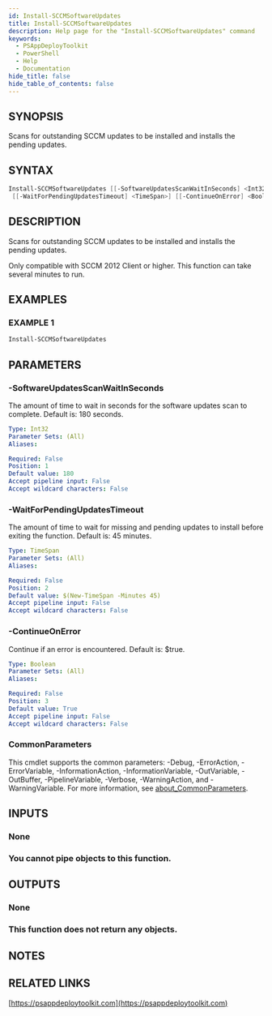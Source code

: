 ```yaml
---
id: Install-SCCMSoftwareUpdates
title: Install-SCCMSoftwareUpdates
description: Help page for the "Install-SCCMSoftwareUpdates" command
keywords:
  - PSAppDeployToolkit
  - PowerShell
  - Help
  - Documentation
hide_title: false
hide_table_of_contents: false
---
```


## SYNOPSIS

Scans for outstanding SCCM updates to be installed and installs the pending updates.

## SYNTAX

```powershell
Install-SCCMSoftwareUpdates [[-SoftwareUpdatesScanWaitInSeconds] <Int32>]
 [[-WaitForPendingUpdatesTimeout] <TimeSpan>] [[-ContinueOnError] <Boolean>] [<CommonParameters>]
```

## DESCRIPTION

Scans for outstanding SCCM updates to be installed and installs the pending updates.

Only compatible with SCCM 2012 Client or higher.
This function can take several minutes to run.

## EXAMPLES

### EXAMPLE 1

```powershell
Install-SCCMSoftwareUpdates
```

## PARAMETERS

### -SoftwareUpdatesScanWaitInSeconds

The amount of time to wait in seconds for the software updates scan to complete.
Default is: 180 seconds.

```yaml
Type: Int32
Parameter Sets: (All)
Aliases:

Required: False
Position: 1
Default value: 180
Accept pipeline input: False
Accept wildcard characters: False
```

### -WaitForPendingUpdatesTimeout

The amount of time to wait for missing and pending updates to install before exiting the function.
Default is: 45 minutes.

```yaml
Type: TimeSpan
Parameter Sets: (All)
Aliases:

Required: False
Position: 2
Default value: $(New-TimeSpan -Minutes 45)
Accept pipeline input: False
Accept wildcard characters: False
```

### -ContinueOnError

Continue if an error is encountered.
Default is: $true.

```yaml
Type: Boolean
Parameter Sets: (All)
Aliases:

Required: False
Position: 3
Default value: True
Accept pipeline input: False
Accept wildcard characters: False
```

### CommonParameters

This cmdlet supports the common parameters: -Debug, -ErrorAction, -ErrorVariable, -InformationAction, -InformationVariable, -OutVariable, -OutBuffer, -PipelineVariable, -Verbose, -WarningAction, and -WarningVariable. For more information, see [about_CommonParameters](http://go.microsoft.com/fwlink/?LinkID=113216).

## INPUTS

### None

### You cannot pipe objects to this function.

## OUTPUTS

### None

### This function does not return any objects.

## NOTES

## RELATED LINKS

[https://psappdeploytoolkit.com](https://psappdeploytoolkit.com)
